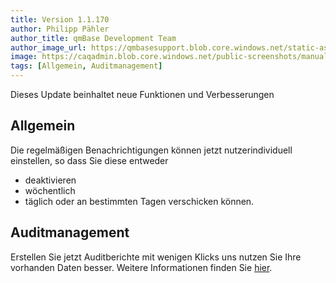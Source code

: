---
title: Version 1.1.170
author: Philipp Pähler
author_title: qmBase Development Team
author_image_url: https://qmbasesupport.blob.core.windows.net/static-assets/img/persons/paehler_round.png
image: https://caqadmin.blob.core.windows.net/public-screenshots/manual-screenshots/Screenshot%202022-03-30%20175213_OrgChartWithoutName.png
tags: [Allgemein, Auditmanagement]
---

Dieses Update beinhaltet neue Funktionen und Verbesserungen

<!--truncate-->

## Allgemein

Die regelmäßigen Benachrichtigungen können jetzt nutzerindividuell einstellen, so dass Sie diese entweder

- deaktivieren
- wöchentlich
- täglich
  oder an bestimmten Tagen verschicken können.

## Auditmanagement

Erstellen Sie jetzt Auditberichte mit wenigen Klicks uns nutzen Sie Ihre vorhanden Daten besser.
Weitere Informationen finden Sie [hier](/docs/apps/audit-management#wie-erstelle-ich-einen-auditbericht).

